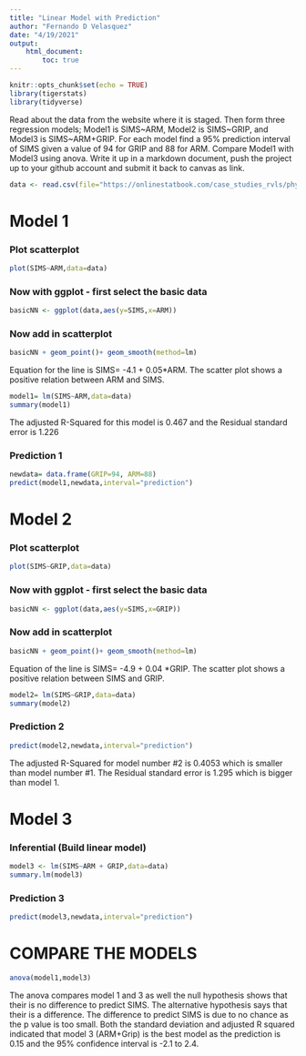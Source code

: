 ```yaml
---
title: "Linear Model with Prediction"
author: "Fernando D Velasquez"
date: "4/19/2021"
output:
    html_document:
        toc: true
---
```


```r
knitr::opts_chunk$set(echo = TRUE)
library(tigerstats)
library(tidyverse)
```

Read about the data from the website where it is staged.  Then form three regression models; Model1 is SIMS~ARM, Model2 is SIMS~GRIP, and Model3 is SIMS~ARM+GRIP. For each model find a 95% prediction interval of SIMS given a value of 94  for GRIP and 88 for ARM. Compare Model1 with Model3 using anova. Write it up in a markdown document, push the project up to your github account and submit it back to canvas as link. 



```r
data <- read.csv(file="https://onlinestatbook.com/case_studies_rvls/physical_strength/data.txt",sep="",header=TRUE)  
```

# Model 1  

### Plot scatterplot

```r
plot(SIMS~ARM,data=data)
```

### Now with ggplot - first select the basic data

```r
basicNN <- ggplot(data,aes(y=SIMS,x=ARM))
```
### Now add in scatterplot

```r
basicNN + geom_point()+ geom_smooth(method=lm)
```

  
Equation for the line is SIMS= -4.1 + 0.05*ARM. The scatter plot shows a positive relation between ARM and SIMS. 


```r
model1= lm(SIMS~ARM,data=data)
summary(model1)
```

The adjusted R-Squared for this model is 0.467 and the Residual standard error is 1.226

### Prediction 1
```r
newdata= data.frame(GRIP=94, ARM=88)
predict(model1,newdata,interval="prediction")
```

# Model 2

### Plot scatterplot

```r
plot(SIMS~GRIP,data=data)
```

### Now with ggplot - first select the basic data

```r
basicNN <- ggplot(data,aes(y=SIMS,x=GRIP))
```
### Now add in scatterplot

```r
basicNN + geom_point()+ geom_smooth(method=lm)
```
  
  
Equation of the line is SIMS= -4.9 + 0.04 *GRIP. The scatter plot shows a positive relation between SIMS and GRIP.  

```r
model2= lm(SIMS~GRIP,data=data)
summary(model2)
```

### Prediction 2

```r
predict(model2,newdata,interval="prediction")
```

The adjusted R-Squared for model number #2 is 0.4053 which is smaller than model number #1. The Residual standard error is 1.295 which is bigger than model 1.  

# Model 3 

### Inferential  (Build linear model)
  
```r
model3 <- lm(SIMS~ARM + GRIP,data=data)
summary.lm(model3)
```


### Prediction 3
```r
predict(model3,newdata,interval="prediction")
```

# COMPARE THE MODELS 

```r
anova(model1,model3)
```
The anova compares model 1 and 3 as well the null hypothesis shows that their is no difference to predict SIMS. The alternative hypothesis says that their is a difference. The difference to predict SIMS is due to no chance as the p value is too small. Both the standard deviation and adjusted R squared indicated that model 3 (ARM+Grip) is the best model as the prediction is 0.15 and the 95% confidence interval is -2.1 to 2.4.
